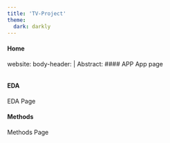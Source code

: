 ```yaml
---
title: 'TV-Project'
theme:
  dark: darkly
---
```

::: panel-tabset

#### Home 
website:
    body-header: |
        Abstract:
#### APP
App page
```python

```
#### EDA
EDA Page

#### Methods
Methods Page


:::
